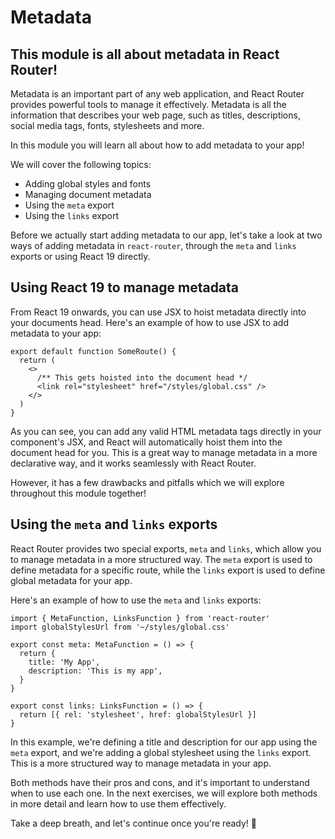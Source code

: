 # Metadata

<h2>This module is all about metadata in React Router! </h2>
 
Metadata is an important part of any web application, and React Router provides
powerful tools to manage it effectively. Metadata is all the information that describes
your web page, such as titles, descriptions, social media tags, fonts, stylesheets and more.

In this module you will learn all about how to add metadata to your app!

We will cover the following topics:
- Adding global styles and fonts
- Managing document metadata
- Using the `meta` export
- Using the `links` export

Before we actually start adding metadata to our app, let's take a look at two ways of adding metadata
in `react-router`, through the `meta` and `links` exports or using React 19 directly.

## Using React 19 to manage metadata

From React 19 onwards, you can use JSX to hoist metadata directly into your documents head.
Here's an example of how to use JSX to add metadata to your app:

```tsx
export default function SomeRoute() {
  return (
    <>
      /** This gets hoisted into the document head */
      <link rel="stylesheet" href="/styles/global.css" />
    </>
  )
}
```

As you can see, you can add any valid HTML metadata tags directly in your component's JSX,
and React will automatically hoist them into the document head for you. This is a great way
to manage metadata in a more declarative way, and it works seamlessly with React Router.

However, it has a few drawbacks and pitfalls which we will explore throughout this module together!

## Using the `meta` and `links` exports

React Router provides two special exports, `meta` and `links`, which allow you to manage metadata
in a more structured way. The `meta` export is used to define metadata for a specific route, while 
the `links` export is used to define global metadata for your app.

Here's an example of how to use the `meta` and `links` exports:

```tsx
import { MetaFunction, LinksFunction } from 'react-router'
import globalStylesUrl from '~/styles/global.css'

export const meta: MetaFunction = () => {
  return {
    title: 'My App',
    description: 'This is my app',
  }
}

export const links: LinksFunction = () => {
  return [{ rel: 'stylesheet', href: globalStylesUrl }]
}
```

In this example, we're defining a title and description for our app using the `meta` export,
and we're adding a global stylesheet using the `links` export. This is a more structured way
to manage metadata in your app.

Both methods have their pros and cons, and it's important to understand when to use each one.
In the next exercises, we will explore both methods in more detail and learn how to use them 
effectively.

Take a deep breath, and let's continue once you're ready! 🚀